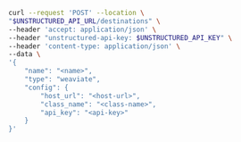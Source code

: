 ```bash REST (Create)
curl --request 'POST' --location \
"$UNSTRUCTURED_API_URL/destinations" \
--header 'accept: application/json' \
--header "unstructured-api-key: $UNSTRUCTURED_API_KEY" \
--header 'content-type: application/json' \
--data \
'{
    "name": "<name>",
    "type": "weaviate",
    "config": {
        "host_url": "<host-url>",
        "class_name": "<class-name>",
        "api_key": "<api-key>"
    }
}'
```